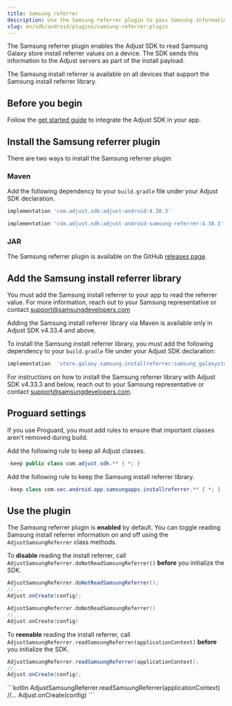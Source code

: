 ```yaml
---
title: Samsung referrer
description: Use the Samsung referrer plugin to pass Samsung information to Adjust.
slug: en/sdk/android/plugins/samsung-referrer-plugin
---
```


The Samsung referrer plugin enables the Adjust SDK to read Samsung Galaxy store install referrer values on a device. The SDK sends this information to the Adjust servers as part of the install payload.

The Samsung install referrer is available on all devices that support the Samsung install referrer library.

## Before you begin

Follow the [get started guide](/en/sdk/android) to integrate the Adjust SDK in your app.

## Install the Samsung referrer plugin

There are two ways to install the Samsung referrer plugin:

### Maven

Add the following dependency to your `build.gradle` file under your Adjust SDK declaration.

```groovy title="build.gradle"
implementation 'com.adjust.sdk:adjust-android:4.38.3'

implementation 'com.adjust.sdk:adjust-android-samsung-referrer:4.38.3'
```

### JAR

The Samsung referrer plugin is available on the GitHub [releases page](https://github.com/adjust/android_sdk/releases/latest).

## Add the Samsung install referrer library

You must add the Samsung install referrer to your app to read the referrer value. For more information, reach out to your Samsung representative or contact support@samsungdevelopers.com

<Accordion title="Adjust SDK v4.33.4 and above">

<Callout type="important">

Adding the Samsung install referrer library via Maven is available only in Adjust SDK v4.33.4 and above.

</Callout>

To install the Samsung install referrer library, you must add the following dependency to your `build.gradle` file under your Adjust SDK declaration:

```groovy title="build.gradle"
implementation  'store.galaxy.samsung.installreferrer:samsung_galaxystore_install_referrer:3.0.1'
```

</Accordion>

<Accordion title="Adjust SDK v4.33.3 and below">

For instructions on how to install the Samsung referrer library with Adjust SDK v4.33.3 and below, reach out to your Samsung representative or contact support@samsungdevelopers.com.

</Accordion>

## Proguard settings

If you use Proguard, you must add rules to ensure that important classes aren't removed during build.

Add the following rule to keep all Adjust classes.

```java title="Proguard.pro"
-keep public class com.adjust.sdk.** { *; }
```

Add the following rule to keep the Samsung install referrer library.

```java title="Proguard.pro"
-keep class com.sec.android.app.samsungapps.installreferrer.** { *; }
```

## Use the plugin

The Samsung referrer plugin is **enabled** by default. You can toggle reading Samsung install referrer information on and off using the `AdjustSamsungReferrer` class methods.

To **disable** reading the install referrer, call `AdjustSamsungReferrer.doNotReadSamsungReferrer()` **before** you initialize the SDK.

<Tabs>
<Tab title="Java" sync="java">

```java
AdjustSamsungReferrer.doNotReadSamsungReferrer();
//...
Adjust.onCreate(config);
```

</Tab>
<Tab title="Kotlin" sync="kotlin" >

```kotlin
AdjustSamsungReferrer.doNotReadSamsungReferrer()
//...
Adjust.onCreate(config)
```

</Tab>
</Tabs>

To **reenable** reading the install referrer, call `AdjustSamsungReferrer.readSamsungReferrer(applicationContext)` **before** you initialize the SDK.

<Tabs>
<Tab title="Java" sync="java">

```java
AdjustSamsungReferrer.readSamsungReferrer(applicationContext);
//...
Adjust.onCreate(config);
```

</Tab>
<Tab title="Kotlin" sync="kotlin" >
```kotlin
AdjustSamsungReferrer.readSamsungReferrer(applicationContext)
//...
Adjust.onCreate(config)
```

</Tab>
</Tabs>

